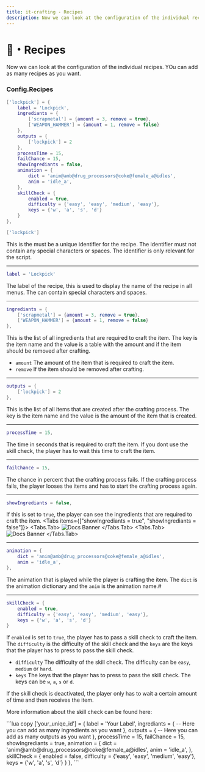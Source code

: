 ```yaml
---
title: it-crafting - Recipes
description: Now we can look at the configuration of the individual recipes.
---
```



# 📜・Recipes
Now we can look at the configuration of the individual recipes. YOu can add as many recipes as you want.

### Config.Recipes
```lua
['lockpick'] = {
    label = 'Lockpick',
    ingrediants = {
        ['scrapmetal'] = {amount = 3, remove = true},
        ['WEAPON_HAMMER'] = {amount = 1, remove = false}
    },
    outputs = {
        ['lockpick'] = 2
    },
    processTime = 15,
    failChance = 15,
    showIngrediants = false,
    animation = {
        dict = 'anim@amb@drug_processors@coke@female_a@idles',
        anim = 'idle_a',
    },
    skillCheck = {
        enabled = true,
        difficulty = {'easy', 'easy', 'medium', 'easy'},
        keys = {'w', 'a', 's', 'd'}
    }
},
```

```lua
['lockpick']
```
This is the must be a unique identifier for the recipe. The identifier must not contain any special characters or spaces.
The identifier is only relevant for the script. 

---

```lua
label = 'Lockpick'
```
The label of the recipe, this is used to display the name of the recipe in all menus. The can contain special characters and spaces.

---

```lua
ingrediants = {
    ['scrapmetal'] = {amount = 3, remove = true},
    ['WEAPON_HAMMER'] = {amount = 1, remove = false}
},
```
This is the list of all ingredients that are required to craft the item. The key is the item name and the value is a table with the amount and if the item should be removed after crafting.
- `amount` The amount of the item that is required to craft the item.
- `remove` If the item should be removed after crafting.

---

```lua
outputs = {
    ['lockpick'] = 2
},
```
This is the list of all items that are created after the crafting process. The key is the item name and the value is the amount of the item that is created.

---

```lua
processTime = 15,
```
The time in seconds that is required to craft the item. If you dont use the skill check, the player has to wait this time to craft the item.

---

```lua
failChance = 15,
```
The chance in percent that the crafting process fails. If the crafting process fails, the player looses the items and has to start the crafting process again.

---

```lua
showIngrediants = false,
```
If this is set to `true`, the player can see the ingredients that are required to craft the item.
<Tabs items={["showIngrediants = true", "showIngrediants = false"]}>
    <Tabs.Tab>
        ![Docs Banner](/processing_table_show.png)
    </Tabs.Tab>
    <Tabs.Tab>
        ![Docs Banner](/processing_table_hide.png)
    </Tabs.Tab>
</Tabs>

---

```lua
animation = {
    dict = 'anim@amb@drug_processors@coke@female_a@idles',
    anim = 'idle_a',
},
```
The animation that is played while the player is crafting the item. The `dict` is the animation dictionary and the `anim` is the animation name.#

---

```lua
skillCheck = {
    enabled = true,
    difficulty = {'easy', 'easy', 'medium', 'easy'},
    keys = {'w', 'a', 's', 'd'}
}
```
If `enabled` is set to `true`, the player has to pass a skill check to craft the item. The `difficulty` is the difficulty of the skill check and the `keys` are the keys that the player has to press to pass the skill check.
- `difficulty` The difficulty of the skill check. The difficulty can be `easy`, `medium` or `hard`.
- `keys` The keys that the player has to press to pass the skill check. The keys can be `w`, `a`, `s` or `d`.

If the skill check is deactivated, the player only has to wait a certain amount of time and then receives the item.

More information about the skill check can be found here:
<ExternLink 
  href="https://overextended.dev/ox_lib/Modules/Interface/Client/skillcheck" 
  icon={IconExternalLink}
/>

<AccordionGroup>
    <Accordion title="Recipe configuration template">
    ```lua copy
        ['your_uniqe_id'] = {
            label = 'Your Label',
            ingrediants = {
                -- Here you can add as many ingredients as you want
            },
            outputs = {
                -- Here you can add as many outputs as you want
            },
            processTime = 15,
            failChance = 15,
            showIngrediants = true,
            animation = {
                dict = 'anim@amb@drug_processors@coke@female_a@idles',
                anim = 'idle_a',
            },
            skillCheck = {
                enabled = false,
                difficulty = {'easy', 'easy', 'medium', 'easy'},
                keys = {'w', 'a', 's', 'd'}
            }
        },
    ```
    </Accordion>
</AccordionGroup>